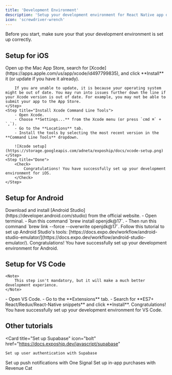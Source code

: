 ```yaml
---
title: 'Development Environment'
description: 'Setup your development environment for React Native app development'
icon: 'screwdriver-wrench'
---
```


<Note>
    Before you start, make sure your that your development environment is set up correctly.
</Note>

## Setup for iOS
<Steps>
    <Step title="Install Xcode">
        Open up the Mac App Store, search for [Xcode](https://apps.apple.com/us/app/xcode/id497799835), and click **Install** it (or update if you have it already).

        If you are unable to update, it is because your operating system might be out of date. You may run into issues further down the line if your Xcode version is out of date. For example, you may not be able to submit your app to the App Store.
    </Step>
    <Step title="Install Xcode Command Line Tools">
        - Open Xcode.
        - Choose **Settings...** from the Xcode menu (or press `cmd ⌘` + `,`).
        - Go to the **Locations** tab.
        - Install the tools by selecting the most recent version in the **Command Line Tools** dropdown.

        ![Xcode setup](https://storage.googleapis.com/adneta/expoship/docs/xcode-setup.png)
    </Step>
    <Step title="Done">
        <Check>
            Congratulations! You have successfully set up your development environment for iOS.
        </Check>
    </Step>
</Steps>

## Setup for Android
<Steps>
    <Step title="Install Android Studio">
        Download and install [Android Studio](https://developer.android.com/studio) from the official website.
    </Step>
    <Step title="Install Java JDK 17">
        - Open terminal.
        - Run this command `brew install openjdk@17`.
        - Then run this command `brew link --force --overwrite openjdk@17`.
    </Step>
    <Step title="Android Studio's tools">
        <Warning>
            Follow this tutorial to set up Android Studio's tools: [https://docs.expo.dev/workflow/android-studio-emulator/](https://docs.expo.dev/workflow/android-studio-emulator/).
        </Warning>
    </Step>
    <Step title="Done">
        <Check>
            Congratulations! You have successfully set up your development environment for Android.
        </Check>
    </Step>
</Steps>

## Setup for VS Code
    <Note>
        This step isn't mandatory, but it will make a much better development experience.
    </Note>
<Steps>
    <Step title="Install extension">
        - Open VS Code.
        - Go to the **Extensions** tab.
        - Search for **ES7+ React/Redux/React-Native snippets** and click **Install**.
    </Step>
    <Step title="Done">
        <Check>
            Congratulations! You have successfully set up your development environment for VS Code.
        </Check>
    </Step>
</Steps>

## Other tutorials
<Card
    title="Set up Supabase"
    icon="bolt"
    href="https://docs.expoship.dev/javascript/supabase"
>
    Set up user authentication with Supabase
</Card>
<CardGroup cols={2}>
  <Card
    title="Set up One Signal"
    icon="bell"
    href="https://docs.expoship.dev/javascript/onesignal"
  >
    Set up push notifications with One Signal
  </Card>
  <Card
    title="Set up Revenue Cat"
    icon="money-bill"
    href="https://docs.expoship.dev/javascript/revenuecat"
  >
    Set up in-app purchases with Revenue Cat
  </Card>
</CardGroup>